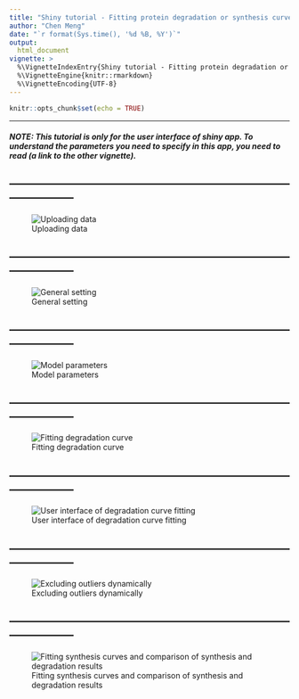 ```yaml
---
title: "Shiny tutorial - Fitting protein degradation or synthesis curve using 'proturn'"
author: "Chen Meng"
date: "`r format(Sys.time(), '%d %B, %Y')`"
output: 
  html_document
vignette: >
  %\VignetteIndexEntry{Shiny tutorial - Fitting protein degradation or synthesis curve using 'proturn'}
  %\VignetteEngine{knitr::rmarkdown}
  %\VignetteEncoding{UTF-8}  
---
```


```r
knitr::opts_chunk$set(echo = TRUE)
```

------

##### NOTE: This tutorial is only for the user interface of shiny app. To understand the parameters you need to specify in this app, you need to read (a link to the other vignette).

-----------------------------------------------------------------------------------------
-----------------------------------------------------------------------------------------

![Uploading data](slide1.jpg)

-----------------------------------------------------------------------------------------
-----------------------------------------------------------------------------------------

![General setting](slide2.jpg)

-----------------------------------------------------------------------------------------
-----------------------------------------------------------------------------------------

![Model parameters](slide3.jpg)

-----------------------------------------------------------------------------------------
-----------------------------------------------------------------------------------------

![Fitting degradation curve](slide4.jpg)

-----------------------------------------------------------------------------------------
-----------------------------------------------------------------------------------------

![User interface of degradation curve fitting](slide5.jpg)

-----------------------------------------------------------------------------------------
-----------------------------------------------------------------------------------------

![Excluding outliers dynamically](slide6.jpg)

-----------------------------------------------------------------------------------------
-----------------------------------------------------------------------------------------

![Fitting synthesis curves and comparison of synthesis and degradation results](slide7.jpg)